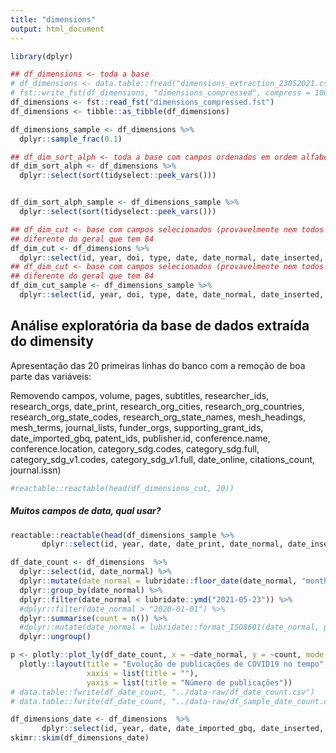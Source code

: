 ```yaml
---
title: "dimensions"
output: html_document
---
```


```r
library(dplyr)

## df_dimensions <- toda a base
# df_dimensions <- data.table::fread("dimensions_extraction_23052021.csv", sep = "/")
# fst::write_fst(df_dimensions, "dimensions_compressed", compress = 100)
df_dimensions <- fst::read_fst("dimensions_compressed.fst")
df_dimensions <- tibble::as_tibble(df_dimensions)

df_dimensions_sample <- df_dimensions %>% 
  dplyr::sample_frac(0.1)

## df_dim_sort_alph <- toda a base com campos ordenados em ordem alfabética
df_dim_sort_alph <- df_dimensions %>% 
  dplyr::select(sort(tidyselect::peek_vars()))


df_dim_sort_alph_sample <- df_dimensions_sample %>% 
  dplyr::select(sort(tidyselect::peek_vars()))

## df_dim_cut <- base com campos selecionados (provavelmente nem todos são importantes, esse campo tem 22 variáveis)
## diferente do geral que tem 84
df_dim_cut <- df_dimensions %>%
  dplyr::select(id, year, doi, type, date, date_normal, date_inserted, clinical_trial_ids, altmetrics.score, open_access_categories, open_access_categories_v2, research_org_city_names, research_org_country_names, reference_ids,  title.preferred, abstract.preferred, publisher.name, publisher.name, metrics.times_cited, metrics.recent_citations, citations_count, journal.id, journal.title)
## df_dim_cut <- base com campos selecionados (provavelmente nem todos são importantes, esse campo tem 22 variáveis)
## diferente do geral que tem 84
df_dim_cut_sample <- df_dimensions_sample %>%
  dplyr::select(id, year, doi, type, date, date_normal, date_inserted, clinical_trial_ids, altmetrics.score, open_access_categories, open_access_categories_v2, research_org_city_names, research_org_country_names, reference_ids,  title.preferred, abstract.preferred, publisher.name, publisher.name, metrics.times_cited, metrics.recent_citations, citations_count, journal.id, journal.title)

```

## **Análise exploratória da base de dados extraída do dimensity**

Apresentação das 20 primeiras linhas do banco com a remoção de boa parte das variáveis:

Removendo campos, volume, pages, subtitles, researcher_ids, research_orgs, date_print, research_org_cities, research_org_countries, research_org_state_codes, research_org_state_names, mesh_headings, mesh_terms, journal_lists, funder_orgs, supporting_grant_ids, date_imported_gbq, patent_ids, publisher.id, conference.name, conference.location, category_sdg.codes, category_sdg.full, category_sdg_v1.codes, category_sdg_v1.full, date_online, citations_count, journal.issn)

```r
#reactable::reactable(head(df_dimensions_cut, 20))
```

##### Muitos campos de data, qual usar?

```r
reactable::reactable(head(df_dimensions_sample %>%
       dplyr::select(id, year, date, date_print, date_normal, date_inserted, date_imported_gbq, date_online), 20))

df_date_count <- df_dimensions  %>%
  dplyr::select(id, date_normal) %>%
  dplyr::mutate(date_normal = lubridate::floor_date(date_normal, "month")) %>%
  dplyr::group_by(date_normal) %>%
  dplyr::filter(date_normal < lubridate::ymd("2021-05-23")) %>%
  #dplyr::filter(date_normal > "2020-01-01") %>%
  dplyr::summarise(count = n()) %>%
  #dplyr::mutate(date_normal = lubridate::format_ISO8601(date_normal, precision = "ym")) %>%
  dplyr::ungroup()

p <- plotly::plot_ly(df_date_count, x = ~date_normal, y = ~count, mode = 'line', type = 'scatter') %>%
  plotly::layout(title = "Evolução de publicações de COVID19 no tempo",
                 xaxis = list(title = ""),
                 yaxis = list(title = "Número de publicações"))
# data.table::fwrite(df_date_count, "../data-raw/df_date_count.csv")
# data.table::fwrite(df_date_count, "../data-raw/df_sample_date_count.csv")

df_dimensions_date <- df_dimensions  %>%
       dplyr::select(id, year, date, date_imported_gbq, date_inserted, date_normal, date_online, date_print)
skimr::skim(df_dimensions_date)
```
